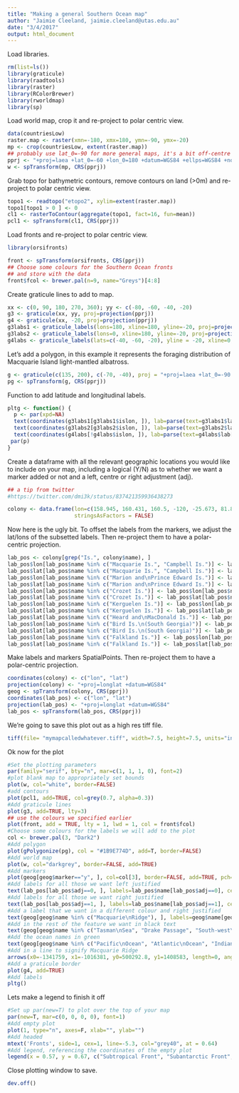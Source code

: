 ```yaml
---
title: "Making a general Southern Ocean map"
author: "Jaimie Cleeland, jaimie.cleeland@utas.edu.au"
date: "3/4/2017"
output: html_document
---
```


Load libraries.
```r
rm(list=ls())
library(graticule)
library(raadtools)
library(raster)
library(RColorBrewer)
library(rworldmap)
library(sp)
```

Load world map, crop it and re-project to polar centric view.
```r
data(countriesLow)
raster.map <- raster(xmn=-180, xmx=180, ymn=-90, ymx=-20)
mp <- crop(countriesLow, extent(raster.map))
## probably use lat_0=-90 for more general maps, it's a bit off-centre
pprj <- "+proj=laea +lat_0=-60 +lon_0=180 +datum=WGS84 +ellps=WGS84 +no_defs +towgs84=0,0,0"
w <- spTransform(mp, CRS(pprj))
```

Grab topo for bathymetric contours, remove contours on land (>0m) and re-project to polar centric view.
```r
topo1 <- readtopo("etopo2", xylim=extent(raster.map))
topo1[topo1 > 0 ] <- 0
cl1 <- rasterToContour(aggregate(topo1, fact=16, fun=mean))
pcl1 <- spTransform(cl1, CRS(pprj))
```

Load fronts and re-project to polar centric view.
```r
library(orsifronts)

front <- spTransform(orsifronts, CRS(pprj))
## Choose some colours for the Southern Ocean fronts
## and store with the data
front$fcol <- brewer.pal(n=9, name="Greys")[4:8]

```

Create graticule lines to add to map.
```r
xx <- c(0, 90, 180, 270, 360); yy <- c(-80, -60, -40, -20)
g3 <- graticule(xx, yy, proj=projection(pprj))
g4 <- graticule(xx, -20, proj=projection(pprj))
g3labs1 <- graticule_labels(lons=180, xline=180, yline=-20, proj=projection(pprj))
g3labs2 <- graticule_labels(lons=0, xline=180, yline=-20, proj=projection(pprj))
g4labs <- graticule_labels(lats=c(-40, -60, -20), yline = -20, xline=0, proj=projection(pprj))
```

Let's add a polygon, in this example it represents the foraging distribution of Macquarie Island light-mantled albatross.
```r
g <- graticule(c(135, 200), c(-70, -40), proj = "+proj=laea +lat_0=-90 +datum=WGS84")
pg <- spTransform(g, CRS(pprj))
```

Function to add latitude and longitudinal labels.
```r
pltg <- function() {
  p <- par(xpd=NA)
  text(coordinates(g3labs1[g3labs1$islon, ]), lab=parse(text=g3labs1$lab[g3labs1$islon]), pos=3, cex=0.8)
  text(coordinates(g3labs2[g3labs2$islon, ]), lab=parse(text=g3labs2$lab[g3labs2$islon]), pos=1, cex=0.8)
  text(coordinates(g4labs[!g4labs$islon, ]), lab=parse(text=g4labs$lab[!g4labs$islon]), pos=3, cex=0.8)
 par(p)
}
```

Create a dataframe with all the relevant geographic locations you would like to include on your map, including a logical (Y/N) as to whether we want a marker added or not and a left, centre or right adjustment (adj).
```r
## a tip from twitter
#https://twitter.com/dmi3k/status/837421359936438273

colony <- data.frame(lon=c(158.945, 160.431, 160.5, -120, -25.673, 81.826, -71.383, -155.847, -90, 175, 169.16, -38.03, 37.866, 9.85, -62.03, 69.16, 51.21, 73.50, -59.52), lat=c(-54.495, -40.858, -50.6, -31, -31, -33, -59.914, -40, -40, -49, -52.51, -54.00, -46.88, -25.21, -48.00, -49.25, -46.322, -53.08, -51.79), name=c("Macquarie Is.", "Tasman\nSea", "Macquarie\nRidge", "Pacific\nOcean", "Atlantic\nOcean", "Indian\nOcean", "Drake Passage", "South-west\n Pacific Basin", "South-east\n Pacific Basin", "Campbell\nPlateau", "Campbell Is.", "Bird Is.\n(South Georgia)", "Marion and\nPrince Edward Is.", "Benguela\nCurrent", "Patagonian\nShelf", "Kerguelen Is.", "Crozet Is.", "Heard and\nMacDonald Is.", "Falkland Is."), marker=c("y", "n", "n", "n", "n", "n", "n", "n", "n", "n", "y", "y", "y", "n", "n", "y", "y", "y", "y"), adj = c(0, 0.5, 1, 0.5, 0.5, 0.5, 0.5, 0.5, 0.5, 0.5, 0, 0, 0, 0.5, 0.5, 0, 0, 0, 1), 
                     stringsAsFactors = FALSE)
```

Now here is the ugly bit. To offset the labels from the markers, we adjust the lat/lons of the subsetted labels. Then re-project them to have a polar-centric projection.
```r
lab_pos <- colony[grep("Is.", colony$name), ]
lab_pos$lon[lab_pos$name %in% c("Macquarie Is.", "Campbell Is.")] <- lab_pos$lon[lab_pos$name %in% c("Macquarie Is.", "Campbell Is.")] + 2
lab_pos$lat[lab_pos$name %in% c("Macquarie Is.", "Campbell Is.")] <- lab_pos$lat[lab_pos$name %in% c("Macquarie Is.", "Campbell Is.")] - 0.5
lab_pos$lon[lab_pos$name %in% c("Marion and\nPrince Edward Is.")] <- lab_pos$lon[lab_pos$name %in% c("Marion and\nPrince Edward Is.")]  - 1.0
lab_pos$lat[lab_pos$name %in% c("Marion and\nPrince Edward Is.")] <- lab_pos$lat[lab_pos$name %in% c("Marion and\nPrince Edward Is.")]  - 0.5
lab_pos$lon[lab_pos$name %in% c("Crozet Is.")] <- lab_pos$lon[lab_pos$name %in% c("Crozet Is.")]  - 1.0
lab_pos$lat[lab_pos$name %in% c("Crozet Is.")] <- lab_pos$lat[lab_pos$name %in% c("Crozet Is.")]  - 1.0
lab_pos$lon[lab_pos$name %in% c("Kerguelen Is.")] <- lab_pos$lon[lab_pos$name %in% c("Kerguelen Is.")]  - 2.5
lab_pos$lat[lab_pos$name %in% c("Kerguelen Is.")] <- lab_pos$lat[lab_pos$name %in% c("Kerguelen Is.")]  - 0.5
lab_pos$lat[lab_pos$name %in% c("Heard and\nMacDonald Is.")] <- lab_pos$lat[lab_pos$name %in% c("Heard and\nMacDonald Is.")]  - 1.0
lab_pos$lon[lab_pos$name %in% c("Bird Is.\n(South Georgia)")] <- lab_pos$lon[lab_pos$name %in% c("Bird Is.\n(South Georgia)")]  - 1.0
lab_pos$lat[lab_pos$name %in% c("Bird Is.\n(South Georgia)")] <- lab_pos$lat[lab_pos$name %in% c("Bird Is.\n(South Georgia)")]  + 1.0
lab_pos$lon[lab_pos$name %in% c("Falkland Is.")] <- lab_pos$lon[lab_pos$name %in% c("Falkland Is.")]  + 1.0
lab_pos$lat[lab_pos$name %in% c("Falkland Is.")] <- lab_pos$lat[lab_pos$name %in% c("Falkland Is.")]  - 0.5
```

Make labels and markers SpatialPoints. Then re-project them to have a polar-centric projection.
```r
coordinates(colony) <- c("lon", "lat")
projection(colony) <- "+proj=longlat +datum=WGS84"
geog <- spTransform(colony, CRS(pprj))
coordinates(lab_pos) <- c("lon", "lat")
projection(lab_pos) <- "+proj=longlat +datum=WGS84"
lab_pos <- spTransform(lab_pos, CRS(pprj))
```

We're going to save this plot out as a high res tiff file.
```r
tiff(file= "mymapcalledwhatever.tiff", width=7.5, height=7.5, units="in", res=300)
```

Ok now for the plot
```r
#Set the plotting parameters
par(family="serif", bty="n", mar=c(1, 1, 1, 0), font=2)
#plot blank map to appropriately set bounds
plot(w, col="white", border=FALSE)
#add contours
plot(pcl1, add=TRUE, col=grey(0.7, alpha=0.3))
#Add graticule lines
plot(g3, add=TRUE, lty=3)
## use the colours we specified earlier
plot(front, add = TRUE, lty = 1, lwd = 1, col = front$fcol)
#Choose some colours for the labels we will add to the plot
col <- brewer.pal(3, "Dark2")
#Add polygon
plot(gPolygonize(pg), col = "#1B9E774D", add=T, border=FALSE)
#Add world map
plot(w, col="darkgrey", border=FALSE, add=TRUE)
#Add markers
plot(geog[geog$marker=="y", ], col=col[3], border=FALSE, add=TRUE, pch=19, cex=0.5)
#Add labels for all those we want left justified
text(lab_pos[lab_pos$adj==0, ], labels=lab_pos$name[lab_pos$adj==0], cex= 0.75, adj=0, col=col[3])
#Add labels for all those we want right justified
text(lab_pos[lab_pos$adj==1, ], labels=lab_pos$name[lab_pos$adj==1], cex= 0.75, adj=1, col=col[3])
#Add a label that we want in a different colour and right justified
text(geog[geog$name %in% c("Macquarie\nRidge"), ], labels=geog$name[geog$name %in% c("Macquarie\nRidge")], cex= 0.75, adj=1, col=col[2])
#Add in the rest of the feature we want in black text
text(geog[geog$name %in% c("Tasman\nSea", "Drake Passage", "South-west\n Pacific Basin", "South-east\n Pacific Basin", "Campbell\nPlateau", "Benguela\nCurrent", "Patagonian\nShelf"), ], labels=geog$name[geog$name %in% c("Tasman\nSea", "Drake Passage", "South-west\n Pacific Basin", "South-east\n Pacific Basin", "Campbell\nPlateau", "Benguela\nCurrent", "Patagonian\nShelf")], cex= 0.75, adj=0.5, col="black")
#Add the ocean names in green
text(geog[geog$name %in% c("Pacific\nOcean", "Atlantic\nOcean", "Indian\nOcean"), ], labels=geog$name[geog$name %in% c("Pacific\nOcean", "Atlantic\nOcean", "Indian\nOcean")], cex= 0.75, adj=0.5, col=col[1])
#Add in a line to signify Macquarie Ridge
arrows(x0=-1341759, x1=-1016381, y0=500292.8, y1=1408583, length=0, angle=0, code=1, col=col[2], lty=1, lwd=0.8)
#Add a graticule border
plot(g4, add=TRUE)
#Add labels
pltg()
```

Lets make a legend to finish it off
```r
#Set up par(new=T) to plot over the top of your map
par(new=T, mar=c(0, 0, 0, 0), font=1)
#Add empty plot
plot(1, type="n", axes=F, xlab="", ylab="")
#Add headed
mtext('Fronts', side=1, cex=1, line=-5.3, col="grey40", at = 0.64)
#Add legend, referencing the coordinates of the empty plot
legend(x = 0.57, y = 0.67, c("Subtropical Front", "Subantarctic Front", "Polar Front", "Southern ACC Front", "Southern Boundary of ACC"), lty=c(1, 1, 1, 1, 1), col=front$fcol, bty="n", cex=0.7, inset=0.5)
```

Close plotting window to save.
```r
dev.off()
```
